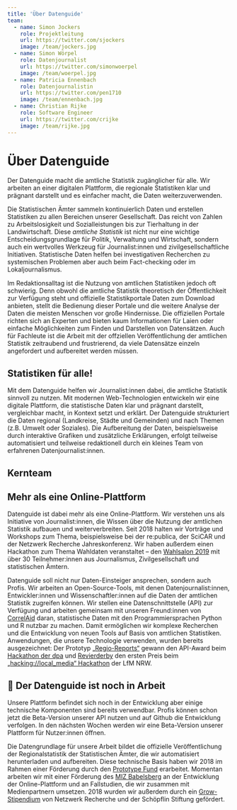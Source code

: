 ```yaml
---
title: 'Über Datenguide'
team:
  - name: Simon Jockers
    role: Projektleitung
    url: https://twitter.com/sjockers
    image: /team/jockers.jpg
  - name: Simon Wörpel
    role: Datenjournalist
    url: https://twitter.com/simonwoerpel
    image: /team/woerpel.jpg
  - name: Patricia Ennenbach
    role: Datenjournalistin
    url: https://twitter.com/pen1710
    image: /team/ennenbach.jpg
  - name: Christian Rijke
    role: Software Engineer
    url: https://twitter.com/crijke
    image: /team/rijke.jpg
---
```




<DefaultLayout>

# Über Datenguide

<Grid container>
  <Grid item xs={10}>
    <Typography variant="h5" component="p">
      Der Datenguide macht die amtliche Statistik zugänglicher für alle. Wir
      arbeiten an einer digitalen Plattform, die regionale Statistiken klar und
      prägnant darstellt und es einfacher macht, die Daten weiterzuverwenden.
    </Typography>
  </Grid>
</Grid>

<BodyText>

Die Statistischen Ämter sammeln kontinuierlich Daten und erstellen Statistiken zu allen Bereichen unserer Gesellschaft. Das reicht von Zahlen zu Arbeitslosigkeit und Sozialleistungen bis zur Tierhaltung in der Landwirtschaft. Diese _amtliche Statistik_ ist nicht nur eine wichtige Entscheidungsgrundlage für Politik, Verwaltung und Wirtschaft, sondern auch ein wertvolles Werkzeug für Journalist:innen und zivilgesellschaftliche Initiativen. Statistische Daten helfen bei investigativen Recherchen zu systemischen Problemen aber auch beim Fact-checking oder im Lokaljournalismus.

Im Redaktionsalltag ist die Nutzung von amtlichen Statistiken jedoch oft schwierig. Denn obwohl die amtliche Statistik theoretisch der Öffentlichkeit zur Verfügung steht und offizielle Statistikportale Daten zum Download anbieten, stellt die Bedienung dieser Portale und die weitere Analyse der Daten die meisten Menschen vor große Hindernisse. Die offiziellen Portale richten sich an Experten und bieten kaum Informationen für Laien oder einfache Möglichkeiten zum Finden und Darstellen von Datensätzen. Auch für Fachleute ist die Arbeit mit der offziellen Veröffentlichung der amtlichen Statistik zeitraubend und frustrierend, da viele Datensätze einzeln angefordert und aufbereitet werden müssen.

## Statistiken für alle!

Mit dem Datenguide helfen wir Journalist:innen dabei, die amtliche Statistik sinnvoll zu nutzen. Mit modernen Web-Technologien entwickeln wir eine digitale Plattform, die statistische Daten klar und prägnant darstellt, vergleichbar macht, in Kontext setzt und erklärt. Der Datenguide strukturiert die Daten regional (Landkreise, Städte und Gemeinden) und nach Themen (z.B. Umwelt oder Soziales). Die Aufbereitung der Daten, beispielsweise durch interaktive Grafiken und zusätzliche Erklärungen, erfolgt teilweise automatisiert und teilweise redaktionell durch ein kleines Team von erfahrenen Datenjournalist:innen.

## Kernteam

</BodyText>

<Team members={frontmatter.team} />

<BodyText>

## Mehr als eine Online-Plattform

Datenguide ist dabei mehr als eine Online-Plattform. Wir verstehen uns als Initiative von Journalist:innen, die Wissen über die Nutzung der amtlichen Statistik aufbauen und weiterverbreiten. Seit 2018 halten wir Vorträge und Workshops zum Thema, beispielsweise bei der re:publica, der SciCAR und der Netzwerk Recherche Jahreskonferenz. Wir haben außerdem einen Hackathon zum Thema Wahldaten veranstaltet – den [Wahlsalon 2019](https://blog.datengui.de/wahlsalon/) mit über 30 Teilnehmer:innen aus Journalismus, Zivilgesellschaft und statistischen Ämtern.

Datenguide soll nicht nur Daten-Einsteiger ansprechen, sondern auch Profis. Wir arbeiten an Open-Source-Tools, mit denen Datenjournalist:innen, Entwickler:innen und Wissenschaftler:innen auf die Daten der amtlichen Statistik zugreifen können. Wir stellen eine Datenschnittstelle (API) zur Verfügung und arbeiten gemeinsam mit unseren Freund:innen von [CorrelAid](https://correlaid.org) daran, statistische Daten mit den Programmiersprachen Python und R nutzbar zu machen. Damit ermöglichen wir komplexe Recherchen und die Entwicklung von neuen Tools auf Basis von amtlichen Statistiken. Anwendungen, die unsere Technologie verwenden, wurden bereits ausgezeichnet: Der Prototyp [„Regio-Reports“](https://datengui.de/blog/2018/dpa-hackathon/) gewann den API-Award beim [Hackathon der dpa](https://www.dpa.com/de/unternehmen/dpa-zeichnet-aus/picturepunk/#data-deep-dive) und [Revierderby](https://www.journalismuslab.de/2019/07/15/hacking-local_media-das-war-der-journalismus-hackathon-2019/) den ersten Preis beim [„hacking://local_media“ Hackathon](https://www.journalismuslab.de/2019/07/15/hacking-local_media-das-war-der-journalismus-hackathon-2019/) der LfM NRW.

## 🚧 Der Datenguide ist noch in Arbeit

Unsere Plattform befindet sich noch in der Entwicklung aber einige technische Komponenten sind bereits verwendbar. Profis können schon jetzt die Beta-Version unserer API nutzen und auf Github die Entwicklung verfolgen. In den nächsten Wochen werden wir eine Beta-Version unserer Plattform für Nutzer:innen öffnen.

Die Datengrundlage für unsere Arbeit bildet die offizielle Veröffentlichung der Regionalstatistik der Statistischen Ämter, die wir automatisiert herunterladen und aufbereiten. Diese technische Basis haben wir 2018 im Rahmen einer Förderung durch den [Prototype Fund](https://prototypefund.de) erarbeitet. Momentan arbeiten wir mit einer Förderung des [MIZ Babelsberg](https://miz-babelsberg.de) an der Entwicklung der Online-Plattform und an Fallstudien, die wir zusammen mit Medienpartnern umsetzen. 2018 wurden wir außerdem durch ein [Grow-Stipendium](https://netzwerkrecherche.org/ziele/gemeinnuetziger-journalismus/grow-stipendien/) von Netzwerk Recherche und der Schöpflin Stiftung gefördert.

<Funders />

</BodyText>

</DefaultLayout>
